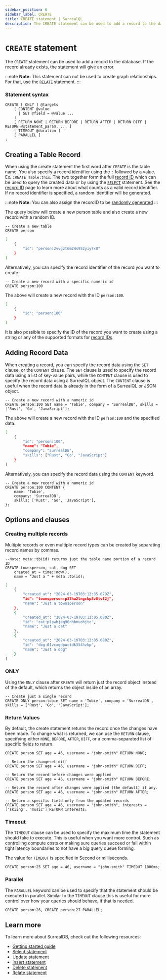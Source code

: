 ```yaml
---
sidebar_position: 6
sidebar_label: CREATE
title: CREATE statement | SurrealQL
description: The CREATE statement can be used to add a record to the database. If the record already exists, the statement will give an error.
---
```


# `CREATE` statement

The `CREATE` statement can be used to add a record to the database. If the record already exists, the statement will give an error.

:::note
__Note:__ This statement can not be used to create graph relationships. For that, use the [`RELATE`](/docs/surrealdb/surrealql/statements/relate) statement.
:::

### Statement syntax

```surql title="SurrealQL Syntax"
CREATE [ ONLY ] @targets
	[ CONTENT @value
	  | SET @field = @value ...
	]
	[ RETURN NONE | RETURN BEFORE | RETURN AFTER | RETURN DIFF | RETURN @statement_param, ... ]
	[ TIMEOUT @duration ]
	[ PARALLEL ]
;
```

## Creating a Table Record

When using the create statement the first word after `CREATE` is the table name. You also specify a record identifier using the `:` followed by a value. Ex. `CREATE Table:this`. The two together form the full [record ID](/docs/surrealdb/surrealql/datamodel/ids) which can be used to query the created data or by using the [`SELECT`](/docs/surrealdb/surrealql/statements/select) statement. See the [record ID](/docs/surrealdb/surrealql/datamodel/ids) page to learn more about what counts as a valid record identifier.  If no record identifier is specified, a random identifier will be generated.

:::note
__Note:__ You can also assign the recordID to be [randomly generated](/docs/surrealdb/surrealql/datamodel/ids#generating-record-ids) 
:::

The query below will create a new person table and also create a new record with a random ID.

```surql
-- Create a new table
CREATE person
```

```bash title="Response"
[
    {
        "id": "person:2vvgzt6m24s952yiy7x8"
    }
]
```

Alternatively, you can specify the record identifier of the record you want to create.

```surql
-- Create a new record with a specific numeric id
CREATE person:100
```

The above will create a new record with the ID `person:100`.

```bash title="Response"
[
	{
		"id": "person:100"
	}
]
```

It is also possible to specify the ID of the record you want to create using a string or any of the supported formats for [record IDs](/docs/surrealdb/surrealql/datamodel/ids).



## Adding Record Data

When creating a record, you can specify the record data using the `SET` clause, or the `CONTENT` clause. The `SET` clause is used to specify the record data using a list of key-value pairs, while the `CONTENT` clause is used to specify the record data using a SurrealQL object. The `CONTENT` clause is useful when the record data is already in the form of a SurrealQL or JSON object.

```surql
-- Create a new record with a numeric id
CREATE person:100 SET name = 'Tobie', company = 'SurrealDB', skills = ['Rust', 'Go', 'JavaScript'];
```

The above will create a new record with the ID `person:100` and the specified data.

```bash title="Response"
[
	{
		"id": "person:100",
		"name": "Tobie",
		"company": "SurrealDB",
		"skills": ["Rust", "Go", "JavaScript"]
	}
]
```

Alternatively, you can specify the record data using the `CONTENT` keyword.

```surql
-- Create a new record with a numeric id
CREATE person:100 CONTENT {
	name: 'Tobie',
	company: 'SurrealDB',
	skills: ['Rust', 'Go', 'JavaScript'],
};
```

## Options and clauses

### Creating multiple records

Multiple records or even multiple record types can be created by separating record names by commas.

```surql
--Note: meta::tb(id) returns just the table name portion of a record ID
CREATE townsperson, cat, dog SET
    created_at = time::now(),
    name = "Just a " + meta::tb(id);
```

```bash title="Output"
[
    {
        "created_at": "2024-03-19T03:12:05.079Z",
        "id": "townsperson:p37ha2lngckp3v8tvf2j",
        "name": "Just a townsperson"
    },
    {
        "created_at": "2024-03-19T03:12:05.080Z",
        "id": "cat:p1pwbjaq96nhhnuohjtc",
        "name": "Just a cat"
    },
    {
        "created_at": "2024-03-19T03:12:05.080Z",
        "id": "dog:01vcxgdpuctdk354hzkp",
        "name": "Just a dog"
    }
]
```

### ONLY

Using the `ONLY` clause after `CREATE` will return just the record object instead of the default, which returns the object inside of an array.

```surql
-- Create just a single record
CREATE ONLY person:tobie SET name = 'Tobie', company = 'SurrealDB', skills = ['Rust', 'Go', 'JavaScript'];
```

### Return Values

By default, the create statement returns the record once the changes have been made. To change what is returned, we can use the `RETURN` clause, specifying either `NONE`, `BEFORE`, `AFTER`, `DIFF`, or a comma-separated list of specific fields to return.

```surql
CREATE person SET age = 46, username = "john-smith" RETURN NONE;
```

```surql
-- Return the changeset diff
CREATE person SET age = 46, username = "john-smith" RETURN DIFF;
```

```surql
-- Return the record before changes were applied
CREATE person SET age = 46, username = "john-smith" RETURN BEFORE;
```

```surql
-- Return the record after changes were applied (the default) if any.
CREATE person SET age = 46, username = "john-smith" RETURN AFTER;
```

```surql
-- Return a specific field only from the updated records
CREATE person SET age = 46, username = "john-smith", interests = ['skiing', 'music'] RETURN interests;
```

### Timeout

The `TIMEOUT` clause can be used to specify the maximum time the statement should take to execute. This is useful when you want more control. Such as controlling compute costs or making sure queries succeed or fail within tight latency boundaries to not have a big query queue forming.

The value for `TIMEOUT` is specified in Second or milliseconds.

```surql
CREATE person:25 SET age = 46, username = "john-smith" TIMEOUT 1000ms;
```

### Parallel

The `PARALLEL` keyword can be used to specify that the statement should be executed in parallel. Similar to the `TIMEOUT` clause this is useful for more control over how your queries should behave, if that is needed.

```surql
CREATE person:26, CREATE person:27 PARALLEL; 
```

## Learn more 

To learn more about SurrealDB, check out the following resources: 
- [Getting started guide](/docs/surrealdb/introduction/start)
- [Select statement](/docs/surrealdb/surrealql/statements/select)
- [Update statement](/docs/surrealdb/surrealql/statements/update)
- [Insert statement](/docs/surrealdb/surrealql/statements/insert)
- [Delete statement](/docs/surrealdb/surrealql/statements/delete)
- [Relate statement](/docs/surrealdb/surrealql/statements/relate)

